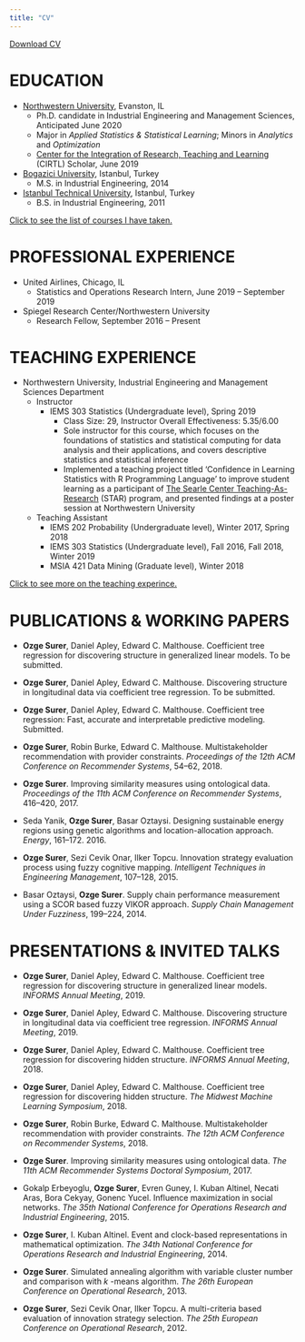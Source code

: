 ```yaml
---
title: "CV"
---
```


<a href="folder/CV_OzgeSurer.pdf#" class="download" title="Download CV as PDF">Download CV</a>			

# EDUCATION

* [Northwestern University](https://www.mccormick.northwestern.edu/industrial/), Evanston, IL
    + Ph.D. candidate in Industrial Engineering and Management Sciences, Anticipated June 2020
    + Major in *Applied Statistics & Statistical Learning*; Minors in *Analytics* and *Optimization*
    + [Center for the Integration of Research, Teaching and Learning](https://www.northwestern.edu/searle/initiatives/grad/cirtl/index.html) (CIRTL) Scholar, June 2019
    
* [Bogazici University](http://www.ie.boun.edu.tr), Istanbul, Turkey
    + M.S. in Industrial Engineering, 2014
    
* [Istanbul Technical University](https://isl.itu.edu.tr/en/academics/departments/industrial-engineering), Istanbul, Turkey
    + B.S. in Industrial Engineering, 2011

[Click to see the list of courses I have taken.](courses.html)

# PROFESSIONAL EXPERIENCE

* United Airlines, Chicago, IL
    + Statistics and Operations Research Intern, June 2019 – September 2019
    
* Spiegel Research Center/Northwestern University
    + Research Fellow, September 2016 – Present

# TEACHING EXPERIENCE

* Northwestern University, Industrial Engineering and Management Sciences Department
    + Instructor
        - IEMS 303 Statistics (Undergraduate level), Spring 2019
            - Class Size: 29, Instructor Overall Effectiveness: 5.35/6.00
            - Sole instructor for this course, which focuses on the foundations of statistics and statistical computing for data
analysis and their applications, and covers descriptive statistics and statistical inference
            - Implemented a teaching project titled 'Confidence in Learning Statistics with R Programming Language' to improve student learning as a participant of [The Searle Center Teaching-As-Research](https://www.northwestern.edu/searle/initiatives/grad/cirtl/searle-teaching-as-research-program/index.html) (STAR) program, and presented findings at a poster session at Northwestern University
          
    + Teaching Assistant
        - IEMS 202 Probability (Undergraduate level), Winter 2017, Spring 2018 
        - IEMS 303 Statistics (Undergraduate level), Fall 2016, Fall 2018, Winter 2019
        - MSIA 421 Data Mining (Graduate level), Winter 2018

[Click to see more on the teaching experince.](teaching.html)

# PUBLICATIONS & WORKING PAPERS

* **Ozge Surer**, Daniel Apley, Edward C. Malthouse. Coefficient tree regression for discovering structure in generalized linear models. To be submitted.

* **Ozge Surer**, Daniel Apley, Edward C. Malthouse. Discovering structure in longitudinal data via coefficient tree regression. To be submitted.

* **Ozge Surer**, Daniel Apley, Edward C. Malthouse. Coefficient tree regression:  Fast, accurate and interpretable predictive modeling. Submitted.

* **Ozge Surer**, Robin Burke, Edward C. Malthouse. Multistakeholder recommendation with provider constraints. *Proceedings of the 12th ACM Conference on Recommender Systems*, 54--62, 2018.

* **Ozge Surer**. Improving similarity measures using ontological data. *Proceedings of the 11th ACM Conference on Recommender Systems*, 416--420, 2017.

* Seda Yanik, **Ozge Surer**, Basar Oztaysi. Designing sustainable energy regions using genetic algorithms and location-allocation approach. *Energy*, 161--172. 2016.

* **Ozge Surer**, Sezi Cevik Onar, Ilker Topcu. Innovation strategy evaluation process using fuzzy cognitive mapping. *Intelligent Techniques in Engineering Management*, 107--128, 2015.

* Basar Oztaysi, **Ozge Surer**. Supply chain performance measurement using a SCOR based fuzzy VIKOR approach. *Supply Chain Management Under Fuzziness*, 199--224, 2014.
    	
# PRESENTATIONS & INVITED TALKS

* **Ozge Surer**, Daniel Apley, Edward C. Malthouse. Coefficient tree regression for discovering structure in generalized linear models. *INFORMS Annual Meeting*, 2019.

* **Ozge Surer**, Daniel Apley, Edward C. Malthouse. Discovering structure in longitudinal data via coefficient tree regression. *INFORMS Annual Meeting*, 2019.

* **Ozge Surer**, Daniel Apley, Edward C. Malthouse. Coefficient tree regression for discovering hidden structure. *INFORMS Annual Meeting*, 2018.

* **Ozge Surer**, Daniel Apley, Edward C. Malthouse. Coefficient tree regression for discovering hidden structure. *The Midwest Machine Learning Symposium*, 2018.

* **Ozge Surer**, Robin Burke, Edward C. Malthouse. Multistakeholder recommendation with provider constraints. *The 12th ACM Conference on Recommender Systems*, 2018.

* **Ozge Surer**. Improving similarity measures using ontological data. *The 11th ACM Recommender Systems Doctoral Symposium*, 2017.

* Gokalp Erbeyoglu, **Ozge Surer**, Evren Guney, I. Kuban Altinel, Necati Aras, Bora Cekyay, Gonenc Yucel. Influence maximization in social networks. *The 35th National Conference for Operations Research and Industrial Engineering*, 2015.

* **Ozge Surer**, I. Kuban Altinel. Event and clock-based representations in mathematical optimization. *The 34th National Conference for Operations Research and Industrial Engineering*, 2014.

* **Ozge Surer**. Simulated annealing algorithm with variable cluster number and comparison with $k$ -means algorithm. *The 26th European Conference on Operational Research*, 2013.

* **Ozge Surer**, Sezi Cevik Onar, Ilker Topcu. A multi-criteria based evaluation of innovation strategy selection. *The 25th European Conference on Operational Research*, 2012.

